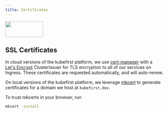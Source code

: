 ```yaml
---
title: Certificates
---
```



<div
  style={{
    display: "flex",
    justifyContent: "flex-end",
    alignItems: "center",
  }}
>
  <div>
    <img src={config.AWS_LOGO_URL} height="50" width="120" />
  </div>
</div>

## SSL Certificates

In cloud versions of the kubefirst platform, we use [cert-manager](https://cert-manager.io/) with a [Let's Encrypt](https://letsencrypt.org) ClusterIssuer for TLS encryption to all of our services on Ingress. These certificates are requested automatically, and will auto-renew.

On local versions of the kubefirst platform, we leverage [mkcert](https://github.com/FiloSottile/mkcert) to generate certificates for a domain we host at `kubefirst.dev`.

To trust mkcerts in your browser, run

```bash
mkcert -install
```
